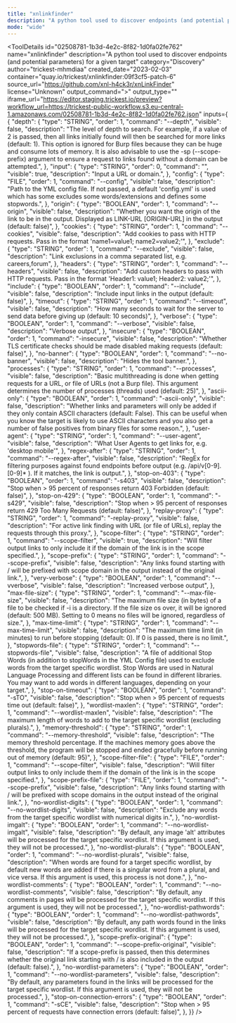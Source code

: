 ```yaml
---
title: "xnlinkfinder"
description: "A python tool used to discover endpoints (and potential parameters) for a given target"
mode: "wide"
---
```



<ToolDetails
  id="02508781-1b3d-4e2c-8f82-1d0fa02fe762"
  name="xnlinkfinder"
  description="A python tool used to discover endpoints (and potential parameters) for a given target"
  category="Discovery"
  author="trickest-mhmdiaa"
  created_date="2023-02-03"
  container="quay.io/trickest/xnlinkfinder:09f3cf5-patch-6"
  source_url="https://github.com/xnl-h4ck3r/xnLinkFinder"
  license="Unknown"
  output_command=">"
  output_type=""
  iframe_url="https://editor.staging.trickest.io/preview?workflow_url=https://trickest-public-workflow.s3.eu-central-1.amazonaws.com/02508781-1b3d-4e2c-8f82-1d0fa02fe762.json"
  inputs={ {
  "depth": {
    "type": "STRING",
    "order": 1,
    "command": "--depth",
    "visible": false,
    "description": "The level of depth to search. For example, if a value of 2 is passed, then all links initially found will then be searched for more links (default: 1). This option is ignored for Burp files because they can be huge and consume lots of memory. It is also advisable to use the -sp (--scope-prefix) argument to ensure a request to links found without a domain can be attempted.",
  },
  "input": {
    "type": "STRING",
    "order": 0,
    "command": "",
    "visible": true,
    "description": "Input a URL or domain.",
  },
  "config": {
    "type": "FILE",
    "order": 1,
    "command": "--config",
    "visible": false,
    "description": "Path to the YML config file. If not passed, a default 'config.yml' is used which has some excludes some words/extensions and defines some stopwords.",
  },
  "origin": {
    "type": "BOOLEAN",
    "order": 1,
    "command": "--origin",
    "visible": false,
    "description": "Whether you want the origin of the link to be in the output. Displayed as LINK-URL [ORIGIN-URL] in the output (default: false)",
  },
  "cookies": {
    "type": "STRING",
    "order": 1,
    "command": "--cookies",
    "visible": false,
    "description": "Add cookies to pass with HTTP requests. Pass in the format 'name1=value1; name2=value2;'",
  },
  "exclude": {
    "type": "STRING",
    "order": 1,
    "command": "--exclude",
    "visible": false,
    "description": "Link exclusions in a comma separated list, e.g. careers,forum",
  },
  "headers": {
    "type": "STRING",
    "order": 1,
    "command": "--headers",
    "visible": false,
    "description": "Add custom headers to pass with HTTP requests. Pass in the format 'Header1: value1; Header2: value2;'",
  },
  "include": {
    "type": "BOOLEAN",
    "order": 1,
    "command": "--include",
    "visible": false,
    "description": "Include input links in the output (default: false)",
  },
  "timeout": {
    "type": "STRING",
    "order": 1,
    "command": "--timeout",
    "visible": false,
    "description": "How many seconds to wait for the server to send data before giving up (default: 10 seconds)",
  },
  "verbose": {
    "type": "BOOLEAN",
    "order": 1,
    "command": "--verbose",
    "visible": false,
    "description": "Verbose output",
  },
  "insecure": {
    "type": "BOOLEAN",
    "order": 1,
    "command": "-insecure",
    "visible": false,
    "description": "Whether TLS certificate checks should be made disabled making requests (default: false)",
  },
  "no-banner": {
    "type": "BOOLEAN",
    "order": 1,
    "command": "--no-banner",
    "visible": false,
    "description": "Hides the tool banner.",
  },
  "processes": {
    "type": "STRING",
    "order": 1,
    "command": "--processes",
    "visible": false,
    "description": "Basic multithreading is done when getting requests for a URL, or file of URLs (not a Burp file). This argument determines the number of processes (threads) used (default: 25)",
  },
  "ascii-only": {
    "type": "BOOLEAN",
    "order": 1,
    "command": "-ascii-only",
    "visible": false,
    "description": "Whether links and parameters will only be added if they only contain ASCII characters (default: False). This can be useful when you know the target is likely to use ASCII characters and you also get a number of false positives from binary files for some reason.",
  },
  "user-agent": {
    "type": "STRING",
    "order": 1,
    "command": "--user-agent",
    "visible": false,
    "description": "What User Agents to get links for, e.g. 'desktop mobile'",
  },
  "regex-after": {
    "type": "STRING",
    "order": 1,
    "command": "--regex-after",
    "visible": false,
    "description": "RegEx for filtering purposes against found endpoints before output (e.g. /api/v[0-9]\.[0-9]* ). If it matches, the link is output.",
  },
  "stop-on-403": {
    "type": "BOOLEAN",
    "order": 1,
    "command": "-s403",
    "visible": false,
    "description": "Stop when > 95 percent of responses return 403 Forbidden (default: false)",
  },
  "stop-on-429": {
    "type": "BOOLEAN",
    "order": 1,
    "command": "-s429",
    "visible": false,
    "description": "Stop when > 95 percent of responses return 429 Too Many Requests (default: false)",
  },
  "replay-proxy": {
    "type": "STRING",
    "order": 1,
    "command": "-replay-proxy",
    "visible": false,
    "description": "For active link finding with URL (or file of URLs), replay the requests through this proxy.",
  },
  "scope-filter": {
    "type": "STRING",
    "order": 1,
    "command": "--scope-filter",
    "visible": true,
    "description": "Will filter output links to only include it if the domain of the link is in the scope specified.",
  },
  "scope-prefix": {
    "type": "STRING",
    "order": 1,
    "command": "--scope-prefix",
    "visible": false,
    "description": "Any links found starting with / will be prefixed with scope domain in the output instead of the original link.",
  },
  "very-verbose": {
    "type": "BOOLEAN",
    "order": 1,
    "command": "--vverbose",
    "visible": false,
    "description": "Increased verbose output",
  },
  "max-file-size": {
    "type": "STRING",
    "order": 1,
    "command": "--max-file-size",
    "visible": false,
    "description": "The maximum file size (in bytes) of a file to be checked if -i is a directory. If the file size os over, it will be ignored (default: 500 MB). Setting to 0 means no files will be ignored, regardless of size.",
  },
  "max-time-limit": {
    "type": "STRING",
    "order": 1,
    "command": "--max-time-limit",
    "visible": false,
    "description": "The maximum time limit (in minutes) to run before stopping (default: 0). If 0 is passed, there is no limit.",
  },
  "stopwords-file": {
    "type": "STRING",
    "order": 1,
    "command": "--stopwords-file",
    "visible": false,
    "description": "A file of additional Stop Words (in addition to stopWords in the YML Config file) used to exclude words from the target specific wordlist. Stop Words are used in Natural Language Processing and different lists can be found in different libraries. You may want to add words in different languages, depending on your target.",
  },
  "stop-on-timeout": {
    "type": "BOOLEAN",
    "order": 1,
    "command": "-sTO",
    "visible": false,
    "description": "Stop when > 95 percent of requests time out (default: false)",
  },
  "wordlist-maxlen": {
    "type": "STRING",
    "order": 1,
    "command": "--wordlist-maxlen",
    "visible": false,
    "description": "The maximum length of words to add to the target specific wordlist (excluding plurals).",
  },
  "memory-threshold": {
    "type": "STRING",
    "order": 1,
    "command": "--memory-threshold",
    "visible": false,
    "description": "The memory threshold percentage. If the machines memory goes above the threshold, the program will be stopped and ended gracefully before running out of memory (default: 95)",
  },
  "scope-filter-file": {
    "type": "FILE",
    "order": 1,
    "command": "--scope-filter",
    "visible": false,
    "description": "Will filter output links to only include them if the domain of the link is in the scope specified.",
  },
  "scope-prefix-file": {
    "type": "FILE",
    "order": 1,
    "command": "--scope-prefix",
    "visible": false,
    "description": "Any links found starting with / will be prefixed with scope domains in the output instead of the original link.",
  },
  "no-wordlist-digits": {
    "type": "BOOLEAN",
    "order": 1,
    "command": "--no-wordlist-digits",
    "visible": false,
    "description": "Exclude any words from the target specific wordlist with numerical digits in.",
  },
  "no-wordlist-imgalt": {
    "type": "BOOLEAN",
    "order": 1,
    "command": "--no-wordlist-imgalt",
    "visible": false,
    "description": "By default, any image 'alt' attributes will be processed for the target specific wordlist. If this argument is used, they will not be processed.",
  },
  "no-wordlist-plurals": {
    "type": "BOOLEAN",
    "order": 1,
    "command": "--no-wordlist-plurals",
    "visible": false,
    "description": "When words are found for a target specific wordlist, by default new words are added if there is a singular word from a plural, and vice versa. If this argument is used, this process is not done.",
  },
  "no-wordlist-comments": {
    "type": "BOOLEAN",
    "order": 1,
    "command": "--no-wordlist-comments",
    "visible": false,
    "description": "By default, any comments in pages will be processed for the target specific wordlist. If this argument is used, they will not be processed.",
  },
  "no-wordlist-pathwords": {
    "type": "BOOLEAN",
    "order": 1,
    "command": "--no-wordlist-pathwords",
    "visible": false,
    "description": "By default, any path words found in the links will be processed for the target specific wordlist. If this argument is used, they will not be processed.",
  },
  "scope-prefix-original": {
    "type": "BOOLEAN",
    "order": 1,
    "command": "--scope-prefix-original",
    "visible": false,
    "description": "If a scope-prefix is passed, then this determines whether the original link starting with / is also included in the output (default: false).",
  },
  "no-wordlist-parameters": {
    "type": "BOOLEAN",
    "order": 1,
    "command": "--no-wordlist-parameters",
    "visible": false,
    "description": "By default, any parameters found in the links will be processed for the target specific wordlist. If this argument is used, they will not be processed.",
  },
  "stop-on-connection-errors": {
    "type": "BOOLEAN",
    "order": 1,
    "command": "-sCE",
    "visible": false,
    "description": "Stop when > 95 percent of requests have connection errors (default: false)",
  },
}}
/>